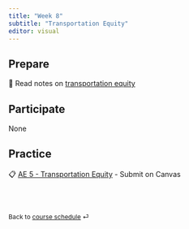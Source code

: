 ```yaml
---
title: "Week 8"
subtitle: "Transportation Equity"
editor: visual
---
```



## Prepare

📖 Read notes on [transportation equity](/teaching/CIVE461/supplemental/transport-equity.html)

## Participate

None

## Practice

📋 [AE 5 - Transportation Equity](/teaching/CIVE461/ae/ae-5-equity.html) - Submit on Canvas

<br><br>

::: {style="font-size: 0.875em;"}
Back to [course schedule](/teaching/CIVE461/ "Course schedule") ⏎
:::
